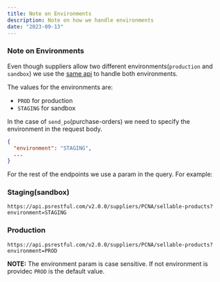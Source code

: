 ```yaml
---
title: Note on Environments
description: Note on how we handle environments
date: "2023-09-13"
---
```


### Note on Environments

Even though suppliers allow two different environments(`production` and `sandbox`) we use 
the [same api](https://api.psrestful.com/docs) to handle both environments.

The values for the environments are:
- `PROD` for production
- `STAGING` for sandbox


In the case of `send_po`(purchase-orders) we need to specify the environment in the request body.

```json
{
  "environment": "STAGING",
  ...
}
```

For the rest of the endpoints we use a param in the query. For example:

### Staging(sandbox)

```url copy
https://api.psrestful.com/v2.0.0/suppliers/PCNA/sellable-products?environment=STAGING
```


### Production

```url copy
https://api.psrestful.com/v2.0.0/suppliers/PCNA/sellable-products?environment=PROD
```

<strong>NOTE:</strong> The environment param is case sensitive. If not environment is providec `PROD` is the default value.
